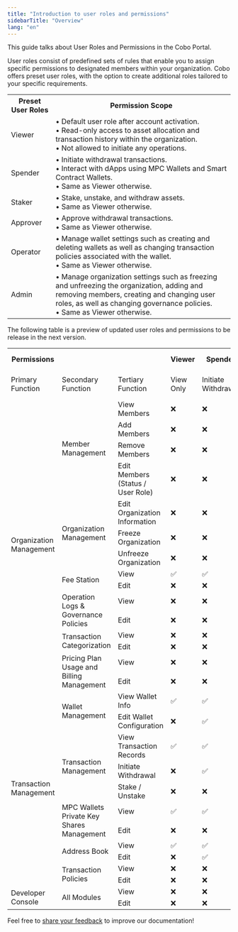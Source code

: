 ```yaml
---
title: "Introduction to user roles and permissions"
sidebarTitle: "Overview"
lang: "en"
---
```


This guide talks about User Roles and Permissions in the Cobo Portal.

User roles consist of predefined sets of rules that enable you to assign specific permissions to designated members within your organization. Cobo offers preset user roles, with the option to create additional roles tailored to your specific requirements.


<table class="six-columns">
  <tr>
    <th>Preset User Roles</th>
    <th>Permission Scope</th>
  </tr>
  <tr>
    <td>Viewer</td>
    <td>• Default user role after account activation.<br/>• Read-only access to asset allocation and transaction history within the organization.<br/>• Not allowed to initiate any operations.</td>
  </tr>
  <tr>
    <td>Spender</td>
    <td>• Initiate withdrawal transactions.<br/>• Interact with dApps using MPC Wallets and Smart Contract Wallets.<br/>• Same as Viewer otherwise.</td>
  </tr>
  <tr>
    <td>Staker</td>
    <td>• Stake, unstake, and withdraw assets.<br/>• Same as Viewer otherwise.</td>
  </tr>
  <tr>
    <td>Approver</td>
    <td>• Approve withdrawal transactions.<br/>• Same as Viewer otherwise.</td>
  </tr>
  <tr>
    <td>Operator</td>
    <td>• Manage wallet settings such as creating and deleting wallets as well as changing transaction policies associated with the wallet.<br/>• Same as Viewer otherwise.</td>
  </tr>
  <tr>
    <td>Admin</td>
    <td>• Manage organization settings such as freezing and unfreezing the organization, adding and removing members, creating and changing user roles, as well as changing governance policies.<br/>• Same as Viewer otherwise.</td>
  </tr>
</table>

<Note>The following table is a preview of updated user roles and permissions to be release in the next version.</Note>

<table class="six-columns">
  <tr>
    <th>Permissions</th>
    <th></th>
    <th></th>
    <th>Viewer</th>
    <th>Spender</th>
    <th>Approver</th>
    <th>Staker</th>
    <th>Operator</th>
    <th>Admin Assistant</th>
    <th>Admin</th>
  </tr>
  <tr>
    <td>Primary Function</td>
    <td>Secondary Function</td>
    <td>Tertiary Function</td>
    <td>View Only</td>
    <td>Initiate Withdrawal</td>
    <td>Approve Transactions</td>
    <td>Manage Staking</td>
    <td>Configure Wallets</td>
    <td>Assist Organization Management</td>
    <td>Highest Permission</td>
  </tr>
  <tr>
    <td rowspan="15">Organization Management</td>
    <td rowspan="4">Member Management</td>
    <td>View Members</td>
    <td>❌</td>
    <td>❌</td>
    <td>❌</td>
    <td>❌</td>
    <td>❌</td>
    <td>✅</td>
    <td>✅</td>
  </tr>
  <tr>
    <td>Add Members</td>
    <td>❌</td>
    <td>❌</td>
    <td>❌</td>
    <td>❌</td>
    <td>❌</td>
    <td>✅</td>
    <td>✅</td>
  </tr>
  <tr>
    <td>Remove Members</td>
    <td>❌</td>
    <td>❌</td>
    <td>❌</td>
    <td>❌</td>
    <td>❌</td>
    <td>✅</td>
    <td>✅</td>
  </tr>
  <tr>
    <td>Edit Members (Status / User Role)</td>
    <td>❌</td>
    <td>❌</td>
    <td>❌</td>
    <td>❌</td>
    <td>❌</td>
    <td>✅</td>
    <td>✅</td>
  </tr>
  <tr>
    <td rowspan="3">Organization Management</td>
    <td>Edit Organization Information</td>
    <td>❌</td>
    <td>❌</td>
    <td>❌</td>
    <td>❌</td>
    <td>❌</td>
    <td>✅</td>
    <td>✅</td>
  </tr>
  <tr>
    <td>Freeze Organization</td>
    <td>❌</td>
    <td>❌</td>
    <td>❌</td>
    <td>❌</td>
    <td>❌</td>
    <td>✅</td>
    <td>✅</td>
  </tr>
  <tr>
    <td>Unfreeze Organization</td>
    <td>❌</td>
    <td>❌</td>
    <td>❌</td>
    <td>❌</td>
    <td>❌</td>
    <td>✅</td>
    <td>✅</td>
  </tr>
  <tr>
    <td rowspan="2">Fee Station</td>
    <td>View</td>
    <td>✅</td>
    <td>✅</td>
    <td>✅</td>
    <td>✅</td>
    <td>✅</td>
    <td>✅</td>
    <td>✅</td>
  </tr>
  <tr>
    <td>Edit</td>
    <td>❌</td>
    <td>❌</td>
    <td>❌</td>
    <td>❌</td>
    <td>✅</td>
    <td>✅</td>
    <td>✅</td>
  </tr>
  <tr>
    <td rowspan="2">Operation Logs & Governance Policies</td>
    <td>View</td>
    <td>❌</td>
    <td>❌</td>
    <td>❌</td>
    <td>❌</td>
    <td>❌</td>
    <td>✅</td>
    <td>✅</td>
  </tr>
  <tr>
    <td>Edit</td>
    <td>❌</td>
    <td>❌</td>
    <td>❌</td>
    <td>❌</td>
    <td>❌</td>
    <td>❌</td>
    <td>✅</td>
  </tr>
  <tr>
    <td rowspan="2">Transaction Categorization</td>
    <td>View</td>
    <td>❌</td>
    <td>❌</td>
    <td>❌</td>
    <td>❌</td>
    <td>❌</td>
    <td>✅</td>
    <td>✅</td>
  </tr>
  <tr>
    <td>Edit</td>
    <td>❌</td>
    <td>❌</td>
    <td>❌</td>
    <td>❌</td>
    <td>❌</td>
    <td>✅</td>
    <td>✅</td>
  </tr>
  <tr>
    <td rowspan="2">Pricing Plan Usage and Billing Management</td>
    <td>View</td>
    <td>❌</td>
    <td>❌</td>
    <td>❌</td>
    <td>❌</td>
    <td>❌</td>
    <td>✅</td>
    <td>✅</td>
  </tr>
  <tr>
    <td>Edit</td>
    <td>❌</td>
    <td>❌</td>
    <td>❌</td>
    <td>❌</td>
    <td>❌</td>
    <td>✅</td>
    <td>✅</td>
  </tr>
  <tr>
    <td rowspan="11">Transaction Management</td>
    <td rowspan="2">Wallet Management</td>
    <td>View Wallet Info</td>
    <td>✅</td>
    <td>✅</td>
    <td>✅</td>
    <td>✅</td>
    <td>✅</td>
    <td>✅</td>
    <td>✅</td>
  </tr>
  <tr>
    <td>Edit Wallet Configuration</td>
    <td>❌</td>
    <td>✅</td>
    <td>❌</td>
    <td>❌</td>
    <td>✅</td>
    <td>✅</td>
    <td>✅</td>
  </tr>
  <tr>
    <td rowspan="3">Transaction Management</td>
    <td>View Transaction Records</td>
    <td>✅</td>
    <td>✅</td>
    <td>✅</td>
    <td>✅</td>
    <td>✅</td>
    <td>✅</td>
    <td>✅</td>
  </tr>
  <tr>
    <td>Initiate Withdrawal</td>
    <td>❌</td>
    <td>✅</td>
    <td>❌</td>
    <td>❌</td>
    <td>❌</td>
    <td>❌</td>
    <td>✅</td>
  </tr>
  <tr>
    <td>Stake / Unstake</td>
    <td>❌</td>
    <td>❌</td>
    <td>❌</td>
    <td>✅</td>
    <td>❌</td>
    <td>❌</td>
    <td>✅</td>
  </tr>
  <tr>
    <td rowspan="2">MPC Wallets Private Key Shares Management</td>
    <td>View</td>
    <td>✅</td>
    <td>✅</td>
    <td>✅</td>
    <td>✅</td>
    <td>✅</td>
    <td>✅</td>
    <td>✅</td>
  </tr>
  <tr>
    <td>Edit</td>
    <td>❌</td>
    <td>❌</td>
    <td>❌</td>
    <td>❌</td>
    <td>✅</td>
    <td>✅</td>
    <td>✅</td>
  </tr>
  <tr>
    <td rowspan="2">Address Book</td>
    <td>View</td>
    <td>✅</td>
    <td>✅</td>
    <td>✅</td>
    <td>✅</td>
    <td>✅</td>
    <td>✅</td>
    <td>✅</td>
  </tr>
  <tr>
    <td>Edit</td>
    <td>❌</td>
    <td>✅</td>
    <td>❌</td>
    <td>❌</td>
    <td>✅</td>
    <td>✅</td>
    <td>✅</td>
  </tr>
  <tr>
    <td rowspan="2">Transaction Policies</td>
    <td>View</td>
    <td>❌</td>
    <td>❌</td>
    <td>❌</td>
    <td>❌</td>
    <td>✅</td>
    <td>✅</td>
    <td>✅</td>
  </tr>
  <tr>
    <td>Edit</td>
    <td>❌</td>
    <td>❌</td>
    <td>❌</td>
    <td>❌</td>
    <td>✅</td>
    <td>✅</td>
    <td>✅</td>
  </tr>
  <tr>
    <td rowspan="2">Developer Console</td>
    <td rowspan="2">All Modules</td>
    <td>View</td>
    <td>❌</td>
    <td>❌</td>
    <td>❌</td>
    <td>❌</td>
    <td>✅</td>
    <td>✅</td>
    <td>✅</td>
  </tr>
  <tr>
    <td>Edit</td>
    <td>❌</td>
    <td>❌</td>
    <td>❌</td>
    <td>❌</td>
    <td>✅</td>
    <td>✅</td>
    <td>✅</td>
  </tr>
</table>

<Tip>Feel free to [share your feedback](https://forms.zohopublic.com/cobo/form/DocumentFeedbackForm/formperma/QvLOhxJv1_JMsJ-1dleZ8Itb_7rzN-LtgvsDdxosoVI?referrername=manuals) to improve our documentation!</Tip>